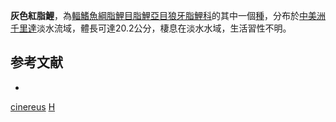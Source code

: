 {{Speciesbox 
| genus = Hoplerythrinus
| species = cinereus
| status = NE
| status_system = IUCN3.1
| authority =  [[Gill|Gill]], 1858
| synonyms = *''Erythrinus cinereus''<br /><small>Gill, 1858</small>
}}
'''灰色紅脂鯉'''，為[[輻鰭魚綱|輻鰭魚綱]][[脂鯉目|脂鯉目]][[脂鯉亞目|脂鯉亞目]][[狼牙脂鯉科|狼牙脂鯉科]]的其中一個[[種|種]]，分布於[[中美洲|中美洲]][[千里達|千里達]]淡水流域，體長可達20.2公分，棲息在淡水水域，生活習性不明。

==参考文献==
{{refbegin}}
*{{FishBase_species|genus=Hoplerythrinus|species=cinereus|year=2013|month=8}}
{{refend}}

{{Taxonbar|from=Q3761848}}

[[Category:紅脂鯉屬|cinereus]]
[[Category:1858年描述的魚類|H]]

{{魚類小作品}}